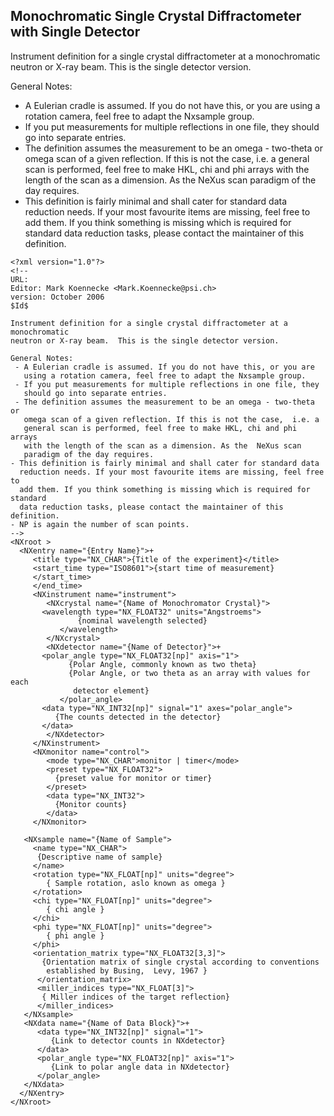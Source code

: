 == Monochromatic Single Crystal Diffractometer with Single Detector ==
Instrument definition for a single crystal diffractometer at a monochromatic
neutron or X-ray beam.  This is the single detector version.

General Notes:
* A Eulerian cradle is assumed. If you do not have this, or you are using a rotation camera, feel free to adapt the Nxsample group. 
* If you put measurements for multiple reflections in one file, they  should go into separate entries.
* The definition assumes the measurement to be an omega - two-theta or omega scan of a given reflection. If this is not the case,  i.e. a  general scan is performed, feel free to make HKL, chi and phi arrays with the length of the scan as a dimension. As the  NeXus scan paradigm of the day requires.
* This definition is fairly minimal and shall cater for standard data reduction needs. If your most favourite items are missing, feel free to add them. If you think something is missing which is required for standard data reduction tasks, please contact the maintainer of this definition.

<pre>
<?xml version="1.0"?>
<!--
URL:
Editor: Mark Koennecke <Mark.Koennecke@psi.ch>
version: October 2006
$Id$

Instrument definition for a single crystal diffractometer at a monochromatic
neutron or X-ray beam.  This is the single detector version.

General Notes:
 - A Eulerian cradle is assumed. If you do not have this, or you are
   using a rotation camera, feel free to adapt the Nxsample group. 
 - If you put measurements for multiple reflections in one file, they 
   should go into separate entries.
 - The definition assumes the measurement to be an omega - two-theta or 
   omega scan of a given reflection. If this is not the case,  i.e. a 
   general scan is performed, feel free to make HKL, chi and phi arrays
   with the length of the scan as a dimension. As the  NeXus scan 
   paradigm of the day requires.
- This definition is fairly minimal and shall cater for standard data
  reduction needs. If your most favourite items are missing, feel free to
  add them. If you think something is missing which is required for standard
  data reduction tasks, please contact the maintainer of this definition.
- NP is again the number of scan points.
-->
<NXroot >
  <NXentry name="{Entry Name}">+
     <title type="NX_CHAR">{Title of the experiment}</title>
     <start_time type="ISO8601">{start time of measurement}
     </start_time>
     </end_time>
     <NXinstrument name="instrument">
        <NXcrystal name="{Name of Monochromator Crystal}">
	   <wavelength type="NX_FLOAT32" units="Angstroems">
               {nominal wavelength selected}
           </wavelength>
        </NXcrystal>
        <NXdetector name="{Name of Detector}">+
	   <polar_angle type="NX_FLOAT32[np]" axis="1">
             {Polar Angle, commonly known as two theta}
             {Polar Angle, or two theta as an array with values for each
              detector element}
           </polar_angle>
	   <data type="NX_INT32[np]" signal="1" axes="polar_angle">
	      {The counts detected in the detector}
	   </data>
        </NXdetector>
     </NXinstrument>
     <NXmonitor name="control">
        <mode type="NX_CHAR">monitor | timer</mode>
        <preset type="NX_FLOAT32">
          {preset value for monitor or timer}
        </preset>
        <data type="NX_INT32">
          {Monitor counts}
        </data>
     </NXmonitor>

   <NXsample name="{Name of Sample">
     <name type="NX_CHAR">
      {Descriptive name of sample}
     </name>
     <rotation type="NX_FLOAT[np]" units="degree">
        { Sample rotation, aslo known as omega }
     </rotation>
     <chi type="NX_FLOAT[np]" units="degree">
        { chi angle }
     </chi>
     <phi type="NX_FLOAT[np]" units="degree">
        { phi angle }
     </phi>
     <orientation_matrix type="NX_FLOAT32[3,3]">
       {Orientation matrix of single crystal according to conventions
        established by Busing,  Levy, 1967 }
      </orientation_matrix>
      <miller_indices type="NX_FLOAT[3]">
       { Miller indices of the target reflection}
      </miller_indices>
   </NXsample>
   <NXdata name="{Name of Data Block}">+
      <data type="NX_INT32[np]" signal="1">
         {Link to detector counts in NXdetector}
      </data>
      <polar_angle type="NX_FLOAT32[np]" axis="1">
         {Link to polar angle data in NXdetector}
      </polar_angle>
   </NXdata>
  </NXentry>
</NXroot>
</pre>